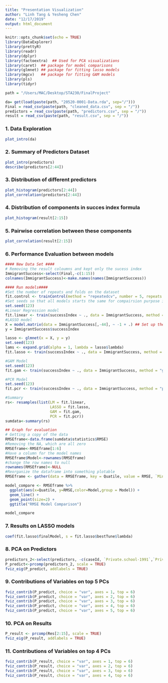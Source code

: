 ```yaml
---
title: "Presentation Visualization"
author: "Linh Tang & Yesheng Chen"
date: "12/17/2019"
output: html_document
---
```


```r
knitr::opts_chunk$set(echo = TRUE)
library(DataExplorer)
library(prettyR)
library(readr)
library(dplyr)
library(factoextra)  ## Used for PCA visualizations
library(caret)  ## package for model comparisons
library(glmnet) ## package for fitting lasso models
library(mgcv)   ## package for fitting GAM models
library(pls)
library(tidyr)

path = "/Users/MAC/Desktop/STA230/FinalProject"

da= get(load(paste(path, "20520-0001-Data.rda", sep="/")))
Final = read_csv(paste(path, "cleaned_data.csv", sep = "/"))
predictors = read_csv(paste(path, "predictors.csv", sep = "/"))
result = read_csv(paste(path, "result.csv", sep = "/"))
```

### 1. Data Exploration

```r
plot_intro(da)
```

### 2. Summary of Predictors Dataset

```r
plot_intro(predictors)
describe(predictors[2:44])
```

### 3. Distribution of different predictors

```r
plot_histogram(predictors[2:44])
plot_correlation(predictors[2:44])
```

### 4. Distribution of components in succes index formula

```r
plot_histogram(result[2:15])
```

### 5. Pairwise correlation between these components

```r
plot_correlation(result[2:15])
```

### 6. Performance Evaluation between models

```r
#### New Data Set ####
# Removing the result coloumns and kept only the sucess index
ImmigrantSuccess<-select(Final,-c(1:15))
colnames(ImmigrantSuccess)<-make.names(names(ImmigrantSuccess))

#### Run models####
#Set the number of repeats and folds on the dataset
fit.control <- trainControl(method = "repeatedcv", number = 5, repeats = 10,verboseIter = TRUE)
#Set seeds so that all models starts the same for compairsion purpose in the future
set.seed(123)
#Linear Regression model 
fit.linear <- train(successIndex ~ ., data = ImmigrantSuccess, method = "lm", trControl = fit.control)
#LASSO model
X = model.matrix(data = ImmigrantSuccess[,-44], ~ -1 + .) ## Set up the matrix including dummy vars
y = ImmigrantSuccess$successIndex

lasso <- glmnet(x = X, y = y)
set.seed(123)
lams <- expand.grid(alpha = 1, lambda = lasso$lambda)
fit.lasso <- train(successIndex ~ ., data = ImmigrantSuccess, method = "glmnet", trControl = fit.control, tuneGrid = lams)

#GAM Model
set.seed(123)
fit.gam <- train(successIndex ~ ., data = ImmigrantSuccess, method = "gam", trControl = fit.control)

#PCR Model
set.seed(123)
fit.pcr <- train(successIndex ~ ., data = ImmigrantSuccess, method = "pcr", trControl = fit.control)

#Summary
rs<- resamples(list(LM = fit.linear, 
                    LASSO = fit.lasso,
                    GAM = fit.gam,
                    PCR = fit.pcr))
sumdata<-summary(rs)

## Graph for evaluation 
# Getting a copy of the data
RMSEframe<-data.frame(sumdata$statistics$RMSE)
#Removing the NA, which are all zero
RMSEframe<-RMSEframe[1:6]
#Have a column for the model names
RMSEframe$Model<-rownames(RMSEframe)
#change the row names to null
rownames(RMSEframe)<-NULL
#Reorganize the dataframe into something plotable 
RMSEframe <- gather(data = RMSEframe, key = Quatile, value = RMSE, `Min.`,`X1st.Qu.`,`Median`,`Mean`,`X3rd.Qu.`,`Max.`)

model_compare <- RMSEframe %>%
  ggplot(aes(x=Quatile, y=RMSE,color=Model,group = Model)) +
  geom_line() +
  geom_point(size=2) +
  ggtitle("RMSE Model Comparison") 

model_compare
```

### 7. Results on LASSO models

```r
coef(fit.lasso$finalModel, s = fit.lasso$bestTune$lambda)
```

### 8. PCA on Predictors

```r
predictors_2<-select(predictors, -c(caseId, `Private.school-1991`,`Private school-1995`))
P_predict<-prcomp(predictors_2, scale = TRUE)
fviz_eig(P_predict, addlabels = TRUE)
```

### 9. Contributions of Variables on top 5 PCs

```r
fviz_contrib(P_predict, choice = "var", axes = 1, top = 6)
fviz_contrib(P_predict, choice = "var", axes = 2, top = 6)
fviz_contrib(P_predict, choice = "var", axes = 3, top = 6)
fviz_contrib(P_predict, choice = "var", axes = 4, top = 6)
fviz_contrib(P_predict, choice = "var", axes = 5, top = 6)
```

### 10. PCA on Results

```r
P_result <- prcomp(Res[2:15], scale = TRUE)
fviz_eig(P_result, addlabels = TRUE)
```

### 11. Contributions of Variables on top 4 PCs

```r
fviz_contrib(P_result, choice = "var", axes = 1, top = 6) 
fviz_contrib(P_result, choice = "var", axes = 2, top = 6)
fviz_contrib(P_result, choice = "var", axes = 3, top = 6)
fviz_contrib(P_result, choice = "var", axes = 4, top = 6)
```
